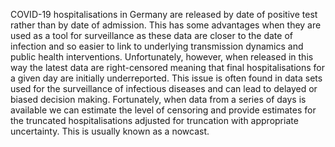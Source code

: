 COVID-19 hospitalisations in Germany are released by date of positive test rather than by date of admission. This has some advantages when they are used as a tool for surveillance as these data are closer to the date of infection and so easier to link to underlying transmission dynamics and public health interventions. Unfortunately, however, when released in this way the latest data are right-censored meaning that final hospitalisations for a given day are initially underreported. This issue is often found in data sets used for the surveillance of infectious diseases and can lead to delayed or biased decision making. Fortunately, when data from a series of days is available we can estimate the level of censoring and provide estimates for the truncated hospitalisations adjusted for truncation with appropriate uncertainty. This is usually known as a nowcast.